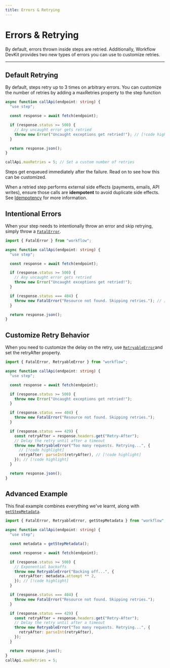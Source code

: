 ```yaml
---
title: Errors & Retrying
---
```


# Errors & Retrying

By default, errors thrown inside steps are retried. Additionally, Workflow DevKit provides two new types of errors you can use to customize retries.

---

## Default Retrying

By default, steps retry up to 3 times on arbitrary errors. You can customize the number of retries by adding a maxRetries property to the step function

```typescript lineNumbers
async function callApi(endpoint: string) {
  "use step";

  const response = await fetch(endpoint);

  if (response.status >= 500) {
    // Any uncaught error gets retried
    throw new Error("Uncaught exceptions get retried!"); // [!code highlight]
  }

  return response.json();
}

callApi.maxRetries = 5; // Set a custom number of retries
```

Steps get enqueued immediately after the failure. Read on to see how this can be customized.

<Callout type="info">
  When a retried step performs external side effects (payments, emails, API
  writes), ensure those calls are <strong>idempotent</strong> to avoid duplicate
  side effects. See <a href="/docs/foundations/idempotency">Idempotency</a> for
  more information.
</Callout>

## Intentional Errors

When your step needs to intentionally throw an error and skip retrying, simply throw a [`FatalError`](/docs/api-reference/workflow/fatal-error).

```typescript lineNumbers
import { FatalError } from "workflow";

async function callApi(endpoint: string) {
  "use step";

  const response = await fetch(endpoint);

  if (response.status >= 500) {
    // Any uncaught error gets retried
    throw new Error("Uncaught exceptions get retried!");
  }

  if (response.status === 404) {
    throw new FatalError("Resource not found. Skipping retries."); // [!code highlight]
  }

  return response.json();
}
```

## Customize Retry Behavior

When you need to customize the delay on the retry, use [`RetryableError`](/docs/api-reference/workflow/retryable-error)and set the retryAfter property.

```typescript lineNumbers
import { FatalError, RetryableError } from "workflow";

async function callApi(endpoint: string) {
  "use step";

  const response = await fetch(endpoint);

  if (response.status >= 500) {
    throw new Error("Uncaught exceptions get retried!");
  }

  if (response.status === 404) {
    throw new FatalError("Resource not found. Skipping retries.");
  }

  if (response.status === 429) {
    const retryAfter = response.headers.get("Retry-After");
    // Delay the retry until after a timeout
    throw new RetryableError("Too many requests. Retrying...", {
      // [!code highlight]
      retryAfter: parseInt(retryAfter), // [!code highlight]
    }); // [!code highlight]
  }

  return response.json();
}
```

## Advanced Example

This final example combines everything we've learnt, along with [`getStepMetadata`](/docs/api-reference/workflow/get-step-metadata).

```typescript lineNumbers
import { FatalError, RetryableError, getStepMetadata } from "workflow";

async function callApi(endpoint: string) {
  "use step";

  const metadata = getStepMetadata();

  const response = await fetch(endpoint);

  if (response.status >= 500) {
    // Exponential backoffs
    throw new RetryableError("Backing off...", {
      retryAfter: metadata.attempt ** 2,
    }); // [!code highlight]
  }

  if (response.status === 404) {
    throw new FatalError("Resource not found. Skipping retries.");
  }

  if (response.status === 429) {
    const retryAfter = response.headers.get("Retry-After");
    // Delay the retry until after a timeout
    throw new RetryableError("Too many requests. Retrying...", {
      retryAfter: parseInt(retryAfter),
    });
  }

  return response.json();
}
callApi.maxRetries = 5;
```
